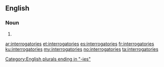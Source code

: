 ==English==

===Noun===
{{head|en|noun plural form}}

# {{plural of|interrogatory|lang=en}}

[[Category:English plurals ending in "-ies"]]

[[ar:interrogatories]]
[[et:interrogatories]]
[[es:interrogatories]]
[[fr:interrogatories]]
[[ku:interrogatories]]
[[my:interrogatories]]
[[no:interrogatories]]
[[ta:interrogatories]]